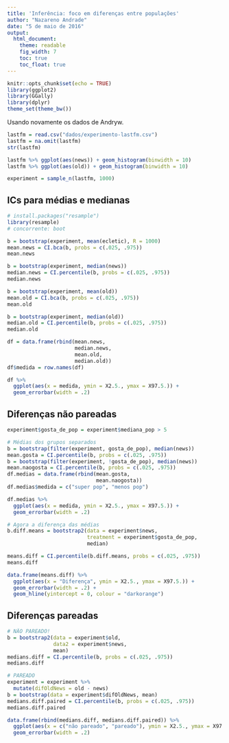 ```yaml
---
title: 'Inferência: foco em diferenças entre populações'
author: "Nazareno Andrade"
date: "5 de maio de 2016"
output: 
  html_document:
    theme: readable
    fig_width: 7
    toc: true
    toc_float: true
---
```


```r
knitr::opts_chunk$set(echo = TRUE)
library(ggplot2)
library(GGally)
library(dplyr)
theme_set(theme_bw())
```

Usando novamente os dados de Andryw.

```r
lastfm = read.csv("dados/experimento-lastfm.csv")
lastfm = na.omit(lastfm)
str(lastfm)

lastfm %>% ggplot(aes(news)) + geom_histogram(binwidth = 10)
lastfm %>% ggplot(aes(old)) + geom_histogram(binwidth = 10)

experiment = sample_n(lastfm, 1000)
```

## ICs para médias e medianas

```r
# install.packages("resample")
library(resample)
# concorrente: boot

b = bootstrap(experiment, mean(ecletic), R = 1000)
mean.news = CI.bca(b, probs = c(.025, .975))
mean.news

b = bootstrap(experiment, median(news))
median.news = CI.percentile(b, probs = c(.025, .975))
median.news 

b = bootstrap(experiment, mean(old))
mean.old = CI.bca(b, probs = c(.025, .975))
mean.old

b = bootstrap(experiment, median(old))
median.old = CI.percentile(b, probs = c(.025, .975))
median.old 

df = data.frame(rbind(mean.news, 
                      median.news,
                      mean.old,
                      median.old))
df$medida = row.names(df)

df %>% 
  ggplot(aes(x = medida, ymin = X2.5., ymax = X97.5.)) + 
  geom_errorbar(width = .2)
```

## Diferenças não pareadas

```r
experiment$gosta_de_pop = experiment$mediana_pop > 5

# Médias dos grupos separados
b = bootstrap(filter(experiment, gosta_de_pop), median(news))
mean.gosta = CI.percentile(b, probs = c(.025, .975))
b = bootstrap(filter(experiment, !gosta_de_pop), median(news))
mean.naogosta = CI.percentile(b, probs = c(.025, .975))
df.medias = data.frame(rbind(mean.gosta, 
                             mean.naogosta))
df.medias$medida = c("super pop", "menos pop")

df.medias %>% 
  ggplot(aes(x = medida, ymin = X2.5., ymax = X97.5.)) + 
  geom_errorbar(width = .2)

# Agora a diferença das médias
b.diff.means = bootstrap2(data = experiment$news, 
                          treatment = experiment$gosta_de_pop, 
                          median)

means.diff = CI.percentile(b.diff.means, probs = c(.025, .975))
means.diff

data.frame(means.diff) %>% 
  ggplot(aes(x = "Diferença", ymin = X2.5., ymax = X97.5.)) + 
  geom_errorbar(width = .2) + 
  geom_hline(yintercept = 0, colour = "darkorange")
```


## Diferenças pareadas
```r
# NÃO PAREADO!
b = bootstrap2(data = experiment$old, 
               data2 = experiment$news, 
               mean)
medians.diff = CI.percentile(b, probs = c(.025, .975))
medians.diff

# PAREADO
experiment = experiment %>% 
  mutate(difOldNews = old - news)
b = bootstrap(data = experiment$difOldNews, mean)
medians.diff.paired = CI.percentile(b, probs = c(.025, .975))
medians.diff.paired

data.frame(rbind(medians.diff, medians.diff.paired)) %>% 
  ggplot(aes(x = c("não pareado", "pareado"), ymin = X2.5., ymax = X97.5.)) + 
  geom_errorbar(width = .2) 

```


